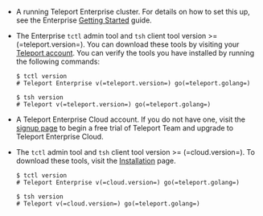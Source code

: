 <Tabs>
<TabItem
  scope={["enterprise"]} label="Self-Hosted Enterprise">

- A running Teleport Enterprise cluster. For details on how to set this up, see the Enterprise [Getting 
Started](../admin-guides/deploy-a-cluster/deploy-a-cluster.mdx) guide.

- The Enterprise `tctl` admin tool and `tsh` client tool version >= (=teleport.version=). 
You can download these tools by visiting your [Teleport account](https://teleport.sh).
You can verify the tools you have installed by running the following commands:

  ```code
  $ tctl version
  # Teleport Enterprise v(=teleport.version=) go(=teleport.golang=)
  
  $ tsh version
  # Teleport v(=teleport.version=) go(=teleport.golang=)
  ```

</TabItem>
<TabItem scope={["cloud"]}
  label="Teleport Enterprise Cloud">

- A Teleport Enterprise Cloud account. If you do not have one, visit the [signup
  page](https://goteleport.com/signup/) to begin a free trial of Teleport Team
  and upgrade to Teleport Enterprise Cloud. 

- The `tctl` admin tool and `tsh` client tool version >= (=cloud.version=).
  To download these tools, visit the [Installation](../installation.mdx) page.

  ```code
  $ tctl version
  # Teleport Enterprise v(=cloud.version=) go(=teleport.golang=)
  
  $ tsh version
  # Teleport v(=cloud.version=) go(=teleport.golang=)
  ```

</TabItem>
</Tabs>
